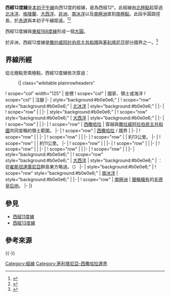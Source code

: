 {{NoteTA
|G1=地名
|G2=Toponym
}}
{{Location map-line|lon=-12}}
{{kml}}

'''西經12度線'''是[[本初子午線|本初子午線]]向西12度的經線，是為西經12°。此經線由[[北極點|北極點]]起穿過[[北冰洋|北冰洋]]、[[格陵蘭|格陵蘭]]、[[大西洋|大西洋]]、[[非洲|非洲]]、[[南冰洋|南冰洋]]以及[[南極洲|南極洲]]直到[[南極點|南極點]]。此段半圓路徑長{{convert|20003932|km}}，於[[赤道|赤道]]與本初子午線距{{convert|1336|km}}遠。<ref name="noaa">{{cite web | language =en | url =http://www.ngs.noaa.gov/PUBS_LIB/inverse.pdf | title =Direct and Inverse Solutions of Geodesics on the Ellipsoid with application of nested equation | author =T. Vincenty | date =1975-04 | accessdate =2017-05-17 | archive-date =2013-01-28 | archive-url =https://www.webcitation.org/6DzvSBPa5?url=http://www.ngs.noaa.gov/PUBS_LIB/inverse.pdf | dead-url =no }}</ref><ref name="latlon">{{cite web
 | language = en
 | url = http://www.movable-type.co.uk/scripts/latlong-vincenty.html
 | title = Vincenty formula for distance between two Latitude/Longitude points
 | website = Movable type scripts
 | accessdate = 2017-05-17
 | archive-date = 2013-01-28
 | archive-url = https://www.webcitation.org/6DzvScM3g?url=http://www.movable-type.co.uk/scripts/latlong-vincenty.html
 | dead-url = yes
 }}</ref>

西經12度線與[[東經168度線|東經168度線]]形成一個[[大圓|大圓]]。

於非洲，西經12度線是[[撒拉威阿拉伯民主共和國|撒拉威阿拉伯民主共和國]]與[[茅利塔尼亞|茅利塔尼亞]]部分國界之一。<ref>{{cite book | language = en |last=Shelley |first=Fred M. |title=Nation Shapes: The Story Behind the World's Borders |year=2013 |publisher=ABC-CLIO |isbn=9781610691062 |pages=325-327}}</ref>

==界線所經==
從北極點至南極點，西經12度線依次穿過：

:{| class="wikitable plainrowheaders"
! scope="col" width="125" | 坐標
! scope="col" | 國家、領土或海洋
! scope="col" | 注腳
|-
| style="background:#b0e0e6;" | {{Coord|90|0|N|12|0|W|type:waterbody|name=Arctic Ocean}}
! scope="row" style="background:#b0e0e6;" | [[北冰洋|北冰洋]]
| style="background:#b0e0e6;" |
|-
| {{Coord|81|37|N|12|0|W|type:country|name=Greenland}}
! scope="row" | {{GRL}}
|
|-
| style="background:#b0e0e6;" | {{Coord|81|18|N|12|0|W|type:waterbody|name=Atlantic Ocean}}
! scope="row" style="background:#b0e0e6;" | [[大西洋|大西洋]]
| style="background:#b0e0e6;" |
|-
| {{Coord|28|7|N|12|0|W|type:country|name=Morocco}}
! scope="row" | {{MAR}}
|
|-
| {{Coord|27|40|N|12|0|W|type:country|name=Western Sahara}}
! scope="row" | [[西撒哈拉|西撒哈拉]]
| 穿越{{MAR}}與{{flagicon|SADR}}[[撒拉威阿拉伯民主共和國|撒拉威阿拉伯民主共和國]]共同宣稱的領土範圍。
|-
| {{Coord|26|0|N|12|0|W|type:country|name=Western Sahara / Mauritania border}}
! scope="row" | [[西撒哈拉|西撒哈拉]] / {{MRT}}國界
|
|-
| {{Coord|23|27|N|12|0|W|type:country|name=Mauritania}}
! scope="row" | {{MRT}}
|
|-
| {{Coord|14|46|N|12|0|W|type:country|name=Mali}}
! scope="row" | {{MLI}}
|
|-
| {{Coord|14|12|N|12|0|W|type:country|name=Senegal}}
! scope="row" | {{SEN}}
| 約13公里。
|-
| {{Coord|14|4|N|12|0|W|type:country|name=Mali}}
! scope="row" | {{MLI}}
| 約11公里。
|-
| {{Coord|13|58|N|12|0|W|type:country|name=Senegal}}
! scope="row" | {{SEN}}
|
|-
| {{Coord|13|46|N|12|0|W|type:country|name=Mali}}
! scope="row" | {{MLI}}
|
|-
| {{Coord|13|34|N|12|0|W|type:country|name=Senegal}}
! scope="row" | {{SEN}}
|
|-
| {{Coord|12|24|N|12|0|W|type:country|name=Guinea}}
! scope="row" | {{GIN}}
|
|-
| {{Coord|9|54|N|12|0|W|type:country|name=Sierra Leone}}
! scope="row" | {{SLE}}
|
|-
| style="background:#b0e0e6;" | {{Coord|7|12|N|12|0|W|type:waterbody|name=Atlantic Ocean}}
! scope="row" style="background:#b0e0e6;" | [[大西洋|大西洋]]
| style="background:#b0e0e6;" | {{SHN}}：從[[崔斯坦達庫尼亞|崔斯坦達庫尼亞]]群島東方略過。（{{Coord|37|7|S|12|13|W|type:isle|name=Tristan da Cunha}}）
|-
| style="background:#b0e0e6;" | {{Coord|60|0|S|12|0|W|type:waterbody|name=Southern Ocean}}
! scope="row" style="background:#b0e0e6;" | [[南冰洋|南冰洋]]
| style="background:#b0e0e6;" |
|-
| {{Coord|71|18|S|12|0|W|type:country|name=Antarctica}}
! scope="row" | [[南極洲|南極洲]]
| {{NOR}}[[南極領地|聲稱擁有]]的[[毛德皇后地|毛德皇后地]]。
|-
|}

==參見==
*[[西經11度線|西經11度線]]
*[[西經13度線|西經13度線]]

==參考來源==
{{reflist}}

{{-}}
{{geographical coordinates|state=collapsed}}

[[Category:經線|Category:經線]]
[[Category:茅利塔尼亞-西撒哈拉邊界|Category:茅利塔尼亞-西撒哈拉邊界]]